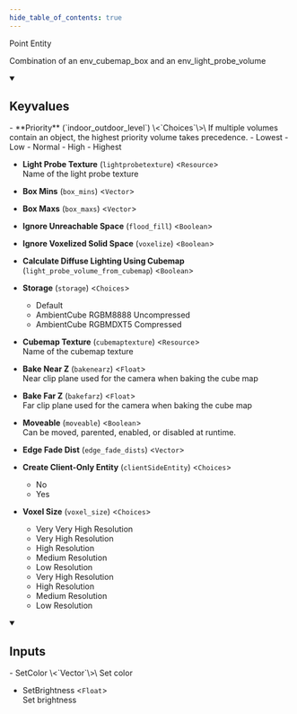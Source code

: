 ```yaml
---
hide_table_of_contents: true
---
```


<!---
!!!!!!
THIS PAGE IS AUTOGENERATED FROM GAME FGD DEFINITIONS!
DO NOT EDIT MANUALLY!
!!!!!!

In order to make edits, you can make an annotation file in /fgd_dump_overrides
-->


Point Entity

Combination of an env_cubemap_box and an env_light_probe_volume

<details open>
<summary><h2>Keyvalues</h2></summary>
- **Priority** (`indoor_outdoor_level`) \<`Choices`\>\
If multiple volumes contain an object, the highest priority volume takes precedence.
  - Lowest 
  - Low 
  - Normal 
  - High 
  - Highest 


- **Light Probe Texture** (`lightprobetexture`) \<`Resource`\>\
Name of the light probe texture

- **Box Mins** (`box_mins`) \<`Vector`\>

- **Box Maxs** (`box_maxs`) \<`Vector`\>

- **Ignore Unreachable Space** (`flood_fill`) \<`Boolean`\>

- **Ignore Voxelized Solid Space** (`voxelize`) \<`Boolean`\>

- **Calculate Diffuse Lighting Using Cubemap** (`light_probe_volume_from_cubemap`) \<`Boolean`\>

- **Storage** (`storage`) \<`Choices`\>
  - Default 
  - AmbientCube RGBM8888 Uncompressed 
  - AmbientCube RGBMDXT5 Compressed 


- **Cubemap Texture** (`cubemaptexture`) \<`Resource`\>\
Name of the cubemap texture

- **Bake Near Z** (`bakenearz`) \<`Float`\>\
Near clip plane used for the camera when baking the cube map

- **Bake Far Z** (`bakefarz`) \<`Float`\>\
Far clip plane used for the camera when baking the cube map

- **Moveable** (`moveable`) \<`Boolean`\>\
Can be moved, parented, enabled, or disabled at runtime.

- **Edge Fade Dist** (`edge_fade_dists`) \<`Vector`\>

- **Create Client-Only Entity** (`clientSideEntity`) \<`Choices`\>
  - No 
  - Yes 


- **Voxel Size** (`voxel_size`) \<`Choices`\>
  - Very Very High Resolution 
  - Very High Resolution 
  - High Resolution 
  - Medium Resolution 
  - Low Resolution 
  - Very High Resolution 
  - High Resolution 
  - Medium Resolution 
  - Low Resolution 



 </details>
<details open>
<summary><h2>Inputs</h2></summary>
- SetColor \<`Vector`\>\
Set color

- SetBrightness \<`Float`\>\
Set brightness


 </details>
